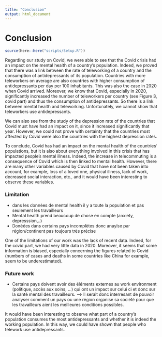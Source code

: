 ```yaml
---
title: "Conclusion"
output: html_document
---
```


# Conclusion
```r
source(here::here("scripts/Setup.R"))
```
Regarding our study on Covid, we were able to see that the Covid crisis had an impact on the mental health of a country's population. Indeed, we proved that there was a link between the rate of teleworking of a country and the consumption of antidepressants of its population. Countries with more teleworkers on average are also countries with higher consumption of antidepressants per day per 100 inhabitants. This was also the case in 2020 when Covid arrived. 
Moreover, we know that Covid, especially in 2020, significantly increased the number of teleworkers per country (see Figure 3, covid part) and thus the consumption of antidepressants. So there is a link between mental health and teleworking. Unfortunately, we cannot show that teleworkers use antidepressants. 

We can also see from the study of the depression rate of the countries that Covid must have had an impact on it, since it increased significantly that year. However, we could not prove with certainty that the countries most affected by Covid were also the countries with the highest depression rates. 

To conclude, Covid has had an impact on the mental health of the countries' populations, but it is also about everything involved in this crisis that has impacted people's mental illness. Indeed, the increase in telecommuting is a consequence of Covid which is then linked to mental health. However, there are many other variables caused by Covid that have not been taken into account, for example, loss of a loved one, physical illness, lack of work, decreased social interaction, etc., and it would have been interesting to observe these variables. 

### Limitation

- dans les données de mental health il y a toute la population et pas seulement les travailleurs
- Mental health prend beaucoup de chose en compte (anxiety, depresssion,..) 
- Donéées dans certains pays incomplètes donc anaylse par région/continent pas toujours très précise

One of the limitations of our work was the lack of recent data. Indeed, for the covid part, we had very little data in 2020. 
Moreover, it seems that some information is biased, especially concerning the figures related to Covid (numbers of cases and deaths in some countries like China for example, seem to be underestimated). 

### Future work

- Certains pays doivent avoir des éléments externes au work environment (politique, accès aux soins, ...) qui ont un impact sur celui ci et donc sur la santé mental des travailleurs.
--> Il serait donc interresant de pouvoir analyser comment un pays ou une région organise sa société pour que les travailleurs aient les meilleures conditions possibles.

It would have been interesting to observe what part of a country's population consumes the most antidepressants and whether it is indeed the working population. In this way, we could have shown that people who telework use antidepressants.
